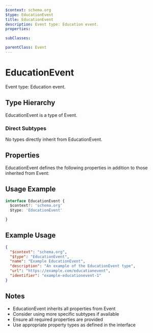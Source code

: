 ```yaml
---
$context: schema.org
$type: EducationEvent
title: EducationEvent
description: Event type: Education event.
properties:

subClasses:

parentClass: Event
---
```


# EducationEvent

Event type: Education event.

## Type Hierarchy

EducationEvent is a type of Event.

### Direct Subtypes

No types directly inherit from EducationEvent.

## Properties

EducationEvent defines the following properties in addition to those inherited from Event:



## Usage Example

```typescript
interface EducationEvent {
  $context?: 'schema.org'
  $type: 'EducationEvent'

}
```

## Example Usage

```json
{
  "$context": "schema.org",
  "$type": "EducationEvent",
  "name": "Example EducationEvent",
  "description": "An example of the EducationEvent type",
  "url": "https://example.com/educationevent",
  "identifier": "example-educationevent-1"
}
```

## Notes

- EducationEvent inherits all properties from Event
- Consider using more specific subtypes if available
- Ensure all required properties are provided
- Use appropriate property types as defined in the interface
